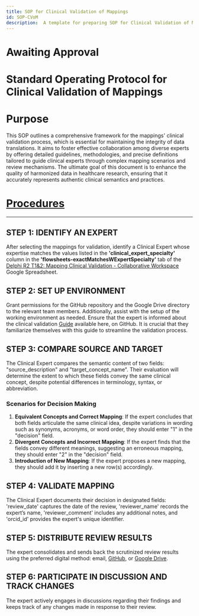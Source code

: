 ```yaml
---
title: SOP for Clinical Validation of Mappings
id: SOP-CVoM
description:  A template for preparing SOP for Clinical Validation of Mappings
---
```


# Awaiting Approval
#  Standard Operating Protocol for Clinical Validation of Mappings

# Purpose

This SOP outlines a comprehensive framework for the mappings' clinical validation process, which is essential for maintaining the integrity of data translations. It aims to foster effective collaboration among diverse experts by offering detailed guidelines, methodologies, and precise definitions tailored to guide clinical experts through complex mapping scenarios and review mechanisms. The ultimate goal of this document is to enhance the quality of harmonized data in healthcare research, ensuring that it accurately represents authentic clinical semantics and practices.

# [Procedures](https://github.com/chorus-ai/Chorus_SOP/blob/review-mappings-clinical-validation/sop-website/docs/OMOP-Mapping/SOP%20for%20Clinical%20Validation%20of%20Mappings.png)
---
## STEP 1: IDENTIFY AN EXPERT
After selecting the mappings for validation, identify a Clinical Expert whose expertise matches the values listed in the **'clinical_expert_specialty'** column in the **'flowsheets-exactMatchesWExpertSpecialty'** tab of the [Delphi R2 T1&2: Mapping Clinical Validation - Collaborative Workspace](https://docs.google.com/spreadsheets/d/1EH61Y1xuNxei6CT_VcU0AeYY88Gk5aYExaF6THhzQ1U/edit?usp=sharing) Google Spreadsheet.

## STEP 2: SET UP ENVIRONMENT
Grant permissions for the GitHub repository and the Google Drive directory to the relevant team members. Additionally, assist with the setup of the working environment as needed. Ensure that the expert is informed about the clinical validation [Guide](https://github.com/chorus-ai/chorus-mapping/tree/mapping_dev/Docs/MappingClinicalValidation) available here, on GitHub. It is crucial that they familiarize themselves with this guide to streamline the validation process.

## STEP 3: COMPARE SOURCE AND TARGET
The Clinical Expert compares the semantic content of two fields: "source_description" and "target_concept_name". Their evaluation will determine the extent to which these fields convey the same clinical concept, despite potential differences in terminology, syntax, or abbreviation.
### Scenarios for Decision Making
1) **Equivalent Concepts and Correct Mapping**: If the expert concludes that both fields articulate the same clinical idea, despite variations in wording such as synonyms, acronyms, or word order, they should enter "1" in the "decision" field.
2) **Divergent Concepts and Incorrect Mapping**: If the expert finds that the fields convey different meanings, suggesting an erroneous mapping, they should enter "2" in the "decision" field.
3) **Introduction of New Mapping**: If the expert proposes a new mapping, they should add it by inserting a new row(s) accordingly.

## STEP 4: VALIDATE MAPPING
The Clinical Expert documents their decision in designated fields: 'review_date' captures the date of the review, 'reviewer_name' records the expert’s name, 'reviewer_comment' includes any additional notes, and 'orcid_id' provides the expert's unique identifier.

## **STEP 5: DISTRIBUTE REVIEW RESULTS**
The expert consolidates and sends back the scrutinized review results using the preferred digital method: email, [GitHub](https://github.com/chorus-ai/chorus-mapping-stage), or [Google Drive](https://drive.google.com/drive/u/4/folders/1R-8PQ8PUV1aSQyDGQ0O4ltP11Ycco6lM).

## **STEP 6: PARTICIPATE IN DISCUSSION AND TRACK CHANGES**
The expert actively engages in discussions regarding their findings and keeps track of any changes made in response to their review.
